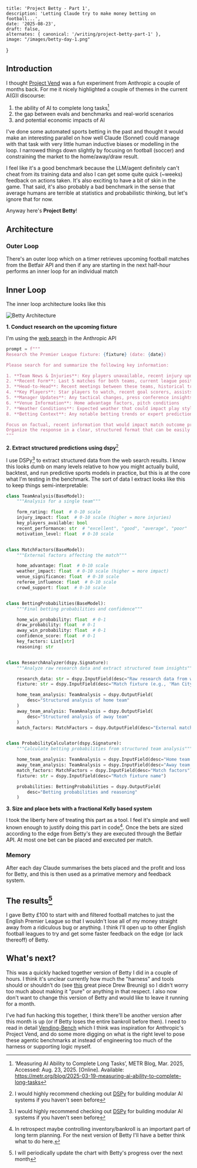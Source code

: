 
    title: 'Project Betty - Part 1',
    description: 'Letting Claude try to make money betting on football...',
    date: '2025-08-23',
    draft: false,
    alternates: { canonical: '/writing/project-betty-part-1' },
    image: "/images/betty-day-1.png"
}

## Introduction

I thought [Project Vend](https://www.anthropic.com/research/project-vend-1) was a fun experiment from Anthropic a couple of months back. For me it nicely highlighted a couple of themes in the current A(G)I discourse:

1. the ability of AI to complete long tasks[^0]
2. the gap between evals and benchmarks and real-world scenarios
3. and potential economic impacts of AI

I've done some automated sports betting in the past and thought it would make an interesting parallel on how well Claude (Sonnet) could manage with that task with very little human inductive biases or modelling in the loop. I narrowed things down slightly by focusing on football (soccer) and constraining the market to the home/away/draw result.

I feel like it's a good benchmark because the LLM/agent definitely can't cheat from its training data and also I can get some quite quick (~weeks) feedback on actions taken. It's also exciting to have a bit of skin in the game. That said, it's also probably a bad benchmark in the sense that average humans are terrible at statistics and probabilistic thinking, but let's ignore that for now.

Anyway here's **Project Betty**!

## Architecture

### Outer Loop

There's an outer loop which on a timer retrieves upcoming football matches from the Betfair API and then if any are starting in the next half-hour performs an inner loop for an individual match

## Inner Loop

The inner loop architecture looks like this


<div className="flex justify-center">
  <Image src={architecture} alt="Betty Architecture" />
</div>

**1. Conduct research on the upcoming fixture**

I'm using the [web search](https://www.anthropic.com/news/web-search-api) in the Anthropic API

```python
prompt = f"""
Research the Premier League fixture: {fixture} (date: {date})

Please search for and summarize the following key information:

1. **Team News & Injuries**: Key players unavailable, recent injury updates
2. **Recent Form**: Last 5 matches for both teams, current league position
3. **Head-to-Head**: Recent meetings between these teams, historical trends
4. **Key Players**: Star players to watch, recent goal scorers, assists
5. **Manager Updates**: Any tactical changes, press conference insights
6. **Venue Information**: Home advantage factors, pitch conditions
7. **Weather Conditions**: Expected weather that could impact play style
8. **Betting Context**: Any notable betting trends or expert predictions

Focus on factual, recent information that would impact match outcome probabilities.
Organize the response in a clear, structured format that can be easily parsed.
"""
```

**2. Extract structured predictions using dspy**[^1]

I use DSPy[^1] to extract structured data from the web search results. I know this looks dumb on many levels relative to how you might actually build, backtest, and run predictive sports models in practice, but this is at the core what I'm testing in the benchmark. The sort of data I extract looks like this to keep things semi-interpretable:

```python
class TeamAnalysis(BaseModel):
    """Analysis for a single team"""

    form_rating: float  # 0-10 scale
    injury_impact: float  # 0-10 scale (higher = more injuries)
    key_players_available: bool
    recent_performance: str  # "excellent", "good", "average", "poor"
    motivation_level: float  # 0-10 scale


class MatchFactors(BaseModel):
    """External factors affecting the match"""

    home_advantage: float  # 0-10 scale
    weather_impact: float  # 0-10 scale (higher = more impact)
    venue_significance: float  # 0-10 scale
    referee_influence: float  # 0-10 scale
    crowd_support: float  # 0-10 scale


class BettingProbabilities(BaseModel):
    """Final betting probabilities and confidence"""

    home_win_probability: float  # 0-1
    draw_probability: float  # 0-1
    away_win_probability: float  # 0-1
    confidence_score: float  # 0-1
    key_factors: List[str]
    reasoning: str


class ResearchAnalyzer(dspy.Signature):
    """Analyze raw research data and extract structured team insights"""

    research_data: str = dspy.InputField(desc="Raw research data from web search")
    fixture: str = dspy.InputField(desc="Match fixture (e.g., 'Man City v Tottenham')")

    home_team_analysis: TeamAnalysis = dspy.OutputField(
        desc="Structured analysis of home team"
    )
    away_team_analysis: TeamAnalysis = dspy.OutputField(
        desc="Structured analysis of away team"
    )
    match_factors: MatchFactors = dspy.OutputField(desc="External match factors")


class ProbabilityCalculator(dspy.Signature):
    """Calculate betting probabilities from structured team analysis"""

    home_team_analysis: TeamAnalysis = dspy.InputField(desc="Home team analysis")
    away_team_analysis: TeamAnalysis = dspy.InputField(desc="Away team analysis")
    match_factors: MatchFactors = dspy.InputField(desc="Match factors")
    fixture: str = dspy.InputField(desc="Match fixture name")

    probabilities: BettingProbabilities = dspy.OutputField(
        desc="Betting probabilities and reasoning"
    )
```

**3. Size and place bets with a fractional Kelly based system**

I took the liberty here of treating this part as a tool. I feel it's simple and well known enough to justify doing this part in code[^2]. Once the bets are sized according to the edge from Betty's they are executed through the Betfair API. At most one bet can be placed and executed per match.

### Memory

After each day Claude summarises the bets placed and the profit and loss for Betty, and this is then used as a primative memory and feedback system.

## The results[^3]

I gave Betty £100 to start with and filtered football matches to just the English Premier League so that I wouldn't lose all of my money straight away from a ridiculous bug or anything. I think I'll open up to other English football leagues to try and get some faster feedback on the edge (or lack thereoff) of Betty.


<ChartWrapper data={netWorth} />

## What's next?

This was a quickly hacked together version of Betty I did in a couple of hours. I think it's unclear currently how much the "harness" and tools should or shouldn't do (see [this](https://www.dbreunig.com/2025/06/17/an-agentic-case-study-playing-pok%C3%A9mon-with-gemini.html) great piece Drew Breunig) so I didn't worry too much about making it "pure" or anything in that respect. I also now don't want to change this version of Betty and would like to leave it running for a month.

I've had fun hacking this together, I think there'll be another version after this month is up (or if Betty loses the entire bankroll before then). I need to read in detail [Vending-Bench](https://arxiv.org/abs/2502.15840) which I think was inspiration for Anthropic's Project Vend, and do some more digging on what is the right level to pose these agentic benchmarks at instead of engineering too much of the harness or supporting logic myself.

[^0]: ‘Measuring AI Ability to Complete Long Tasks’, METR Blog, Mar. 2025, Accessed: Aug. 23, 2025. [Online]. Available: https://metr.org/blog/2025-03-19-measuring-ai-ability-to-complete-long-tasks

[^1]: I would highly recommend checking out [DSPy](https://dspy.ai/) for building modular AI systems if you haven't seen before

[^2]: In retrospect maybe controlling inventory/bankroll is an important part of long term planning. For the next version of Betty I'll have a better think what to do here.

[^3]: I will periodically update the chart with Betty's progress over the next month
